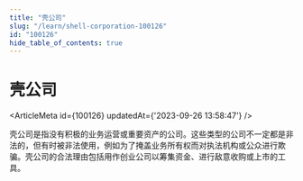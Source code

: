 ```yaml
---
title: "壳公司"
slug: "/learn/shell-corporation-100126"
id: "100126"
hide_table_of_contents: true
---
```



# 壳公司

<ArticleMeta id={100126} updatedAt={'2023-09-26 13:58:47'} />
<div className='border-solid border-b border-t-0 my-4 border-[var(--ifm-color-gray-300)]' />

壳公司是指没有积极的业务运营或重要资产的公司。这些类型的公司不一定都是非法的，但有时被非法使用，例如为了掩盖业务所有权而对执法机构或公众进行欺骗。壳公司的合法理由包括用作创业公司以筹集资金、进行敌意收购或上市的工具。
